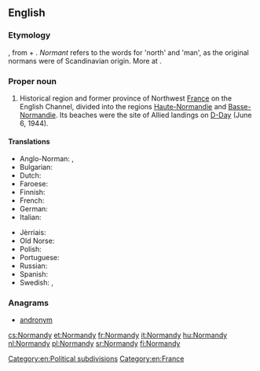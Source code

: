 ==English==
{{wikipedia}}

===Etymology===
{{etyl|fro}} {{term|Normendie|lang=fro}}, from {{term|normant|lang=fro}} + {{term|-ie|lang=fro}}. ''Normant'' refers to the {{etyl|gem}} words for 'north' and 'man', as the original normans were of Scandinavian origin. More at {{l|en|Norman}}.

===Proper noun===
{{en-proper noun}}

# Historical region and former province of Northwest [[France]] on the English Channel, divided into the regions [[Haute-Normandie]] and [[Basse-Normandie]]. Its beaches were the site of Allied landings on [[D-Day]] (June 6, 1944).

====Translations====
{{trans-top|region of France}}
* Anglo-Norman: {{tø|xno|Normendie|f}}, {{tø|xno|Normandie|f}}
* Bulgarian: {{t|bg|Нормандия|f|tr=Normándija|sc=Cyrl}}
* Dutch: {{t|nl|normandie}}
* Faroese: {{t|fo|Norðmandíið|n}}
* Finnish: {{t-|fi|Normandia}}
* French: {{t+|fr|Normandie|f}}
* German: {{t+|de|Normandie|f}}
* Italian: {{t+|it|Normandia|f}}
{{trans-mid}}
* Jèrriais: {{tø|roa-jer|Nouormandie|f}}
* Old Norse: {{tø|non|Norðmandí|n}}
* Polish: {{t+|pl|Normandia|f}}
* Portuguese: {{t+|pt|Normandia|f}}
* Russian: {{t-|ru|Нормандия|f|tr=Normándija|sc=Cyrl}}
* Spanish: {{t-|es|Normandía|f}}
* Swedish: {{t-|sv|Normandie|n}}, {{t|sv|Normandiet|n}}
{{trans-bottom}}

===Anagrams===
* [[andronym#English|andronym]]

[[Category:en:Political subdivisions]]
[[Category:en:France]]

[[cs:Normandy]]
[[et:Normandy]]
[[fr:Normandy]]
[[it:Normandy]]
[[hu:Normandy]]
[[nl:Normandy]]
[[pl:Normandy]]
[[sr:Normandy]]
[[fi:Normandy]]